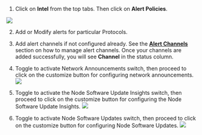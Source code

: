 1. Click on **Intel** from the top tabs. Then click on **Alert Policies**.


![](/images/networkintel01.png)

2. Add or Modify alerts for particular Protocols.

3. Add alert channels if not configured already. See the **[Alert Channels](https://scale3labs.com/docs/channels/introduction)** section on how to manage alert channels. Once your channels are added successfully, you will see **Channel** in the status column.

4. Toggle to activate Network Announcements switch, then proceed to click on the customize button for configuring network announcements.
![](/images/networkintel02.png)

5. Toggle to activate the Node Software Update Insights switch, then proceed to click on the customize button for configuring the Node Software Update Insights.
![](/images/networkintel03.png)

6. Toggle to activate Node Software Updates switch, then proceed to click on the customize button for configuring Node Software Updates.
![](/images/networkintel04.png)